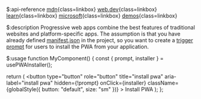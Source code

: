 $:api-reference
[mdn](https://developer.mozilla.org/en-US/docs/Web/Progressive_web_apps/Guides/What_is_a_progressive_web_app){class=linkbox}
[web.dev](https://web.dev/explore/progressive-web-apps){class=linkbox}
[learn](https://web.dev/learn/pwa/){class=linkbox}
[microsoft](https://learn.microsoft.com/en-us/microsoft-edge/progressive-web-apps-chromium/){class=linkbox}
[demos](https://github.com/MicrosoftEdge/Demos){class=linkbox}

$:description
Progressive web apps combine the best features of traditional websites and platform-specific apps.
The assumption is that you have already defined [manifest.json](https://developer.mozilla.org/en-US/docs/Web/Progressive_web_apps/Tutorials/js13kGames/Installable_PWAs) in the project, so you want to create a [trigger prompt](https://developer.mozilla.org/en-US/docs/Web/Progressive_web_apps/How_to/Trigger_install_prompt) for users to install the PWA from your application.

$:usage
function MyComponent() {
  const { prompt, installer } = usePWAInstaller();

  return (
    <button
      type="button"
      role="button"
      title="install pwa"
      aria-label="install pwa"
      hidden={!prompt}
      onClick={installer}
      className={globalStyle({ button: "default", size: "sm" })}
    >
      Install PWA
    </button>
  );
};